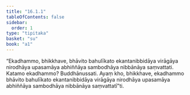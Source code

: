 ```yaml
---
title: "16.1.1"
tableOfContents: false
sidebar:
  order: 1
type: "tipitaka"
basket: "su"
book: "a1"
---
```



<DynamicBreadcrumb />

<Division number="296" book="a1">

<Paragraph number="383" book="a1">
“Ekadhammo, bhikkhave, bhāvito bahulīkato ekantanibbidāya virāgāya nirodhāya upasamāya abhiññāya sambodhāya nibbānāya saṃvattati. Katamo ekadhammo? Buddhānussati. Ayaṃ kho, bhikkhave, ekadhammo bhāvito bahulīkato ekantanibbidāya virāgāya nirodhāya upasamāya abhiññāya sambodhāya nibbānāya saṃvattatī”ti.
</Paragraph>
</Division>
